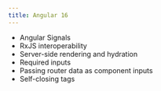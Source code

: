 ```yaml
---
title: Angular 16
---
```


- Angular Signals
- RxJS interoperability
- Server-side rendering and hydration
- Required inputs
- Passing router data as component inputs
- Self-closing tags
